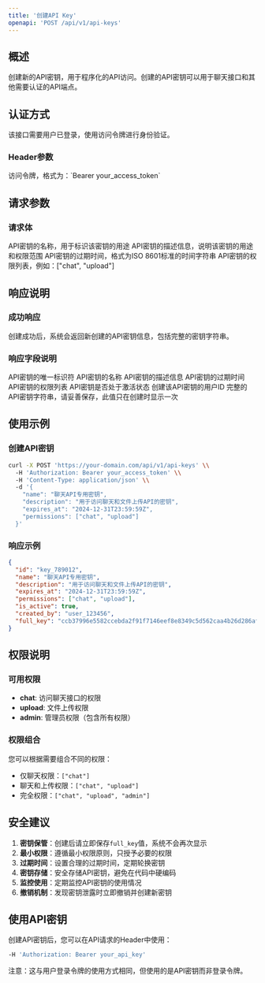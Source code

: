 ```yaml
---
title: '创建API Key'
openapi: 'POST /api/v1/api-keys'
---
```


## 概述

创建新的API密钥，用于程序化的API访问。创建的API密钥可以用于聊天接口和其他需要认证的API端点。

## 认证方式

该接口需要用户已登录，使用访问令牌进行身份验证。

### Header参数

<ParamField header="Authorization" type="string" required>
访问令牌，格式为：`Bearer your_access_token`
</ParamField>

## 请求参数

### 请求体

<ParamField body="name" type="string" required>
API密钥的名称，用于标识该密钥的用途
</ParamField>

<ParamField body="description" type="string" required>
API密钥的描述信息，说明该密钥的用途和权限范围
</ParamField>

<ParamField body="expires_at" type="string" required>
API密钥的过期时间，格式为ISO 8601标准的时间字符串
</ParamField>

<ParamField body="permissions" type="array" required>
API密钥的权限列表，例如：["chat", "upload"]
</ParamField>

## 响应说明

### 成功响应

创建成功后，系统会返回新创建的API密钥信息，包括完整的密钥字符串。

### 响应字段说明

<ParamField response="id" type="string" required>
API密钥的唯一标识符
</ParamField>

<ParamField response="name" type="string" required>
API密钥的名称
</ParamField>

<ParamField response="description" type="string" required>
API密钥的描述信息
</ParamField>

<ParamField response="expires_at" type="string" required>
API密钥的过期时间
</ParamField>

<ParamField response="permissions" type="array" required>
API密钥的权限列表
</ParamField>

<ParamField response="is_active" type="boolean" required>
API密钥是否处于激活状态
</ParamField>

<ParamField response="created_by" type="string" required>
创建该API密钥的用户ID
</ParamField>

<ParamField response="full_key" type="string" required>
完整的API密钥字符串，请妥善保存，此值只在创建时显示一次
</ParamField>

## 使用示例

### 创建API密钥

```bash
curl -X POST 'https://your-domain.com/api/v1/api-keys' \\
  -H 'Authorization: Bearer your_access_token' \\
  -H 'Content-Type: application/json' \\
  -d '{
    "name": "聊天API专用密钥",
    "description": "用于访问聊天和文件上传API的密钥",
    "expires_at": "2024-12-31T23:59:59Z",
    "permissions": ["chat", "upload"]
  }'
```

### 响应示例

```json
{
  "id": "key_789012",
  "name": "聊天API专用密钥",
  "description": "用于访问聊天和文件上传API的密钥",
  "expires_at": "2024-12-31T23:59:59Z",
  "permissions": ["chat", "upload"],
  "is_active": true,
  "created_by": "user_123456",
  "full_key": "ccb37996e5582ccebda2f91f7146eef8e8349c5d562caa4b26d286afddf52968"
}
```

## 权限说明

### 可用权限

- **chat**: 访问聊天接口的权限
- **upload**: 文件上传权限
- **admin**: 管理员权限（包含所有权限）

### 权限组合

您可以根据需要组合不同的权限：

- 仅聊天权限：`["chat"]`
- 聊天和上传权限：`["chat", "upload"]`
- 完全权限：`["chat", "upload", "admin"]`

## 安全建议

1. **密钥保管**：创建后请立即保存`full_key`值，系统不会再次显示
2. **最小权限**：遵循最小权限原则，只授予必要的权限
3. **过期时间**：设置合理的过期时间，定期轮换密钥
4. **密钥存储**：安全存储API密钥，避免在代码中硬编码
5. **监控使用**：定期监控API密钥的使用情况
6. **撤销机制**：发现密钥泄露时立即撤销并创建新密钥

## 使用API密钥

创建API密钥后，您可以在API请求的Header中使用：

```bash
-H 'Authorization: Bearer your_api_key'
```

注意：这与用户登录令牌的使用方式相同，但使用的是API密钥而非登录令牌。